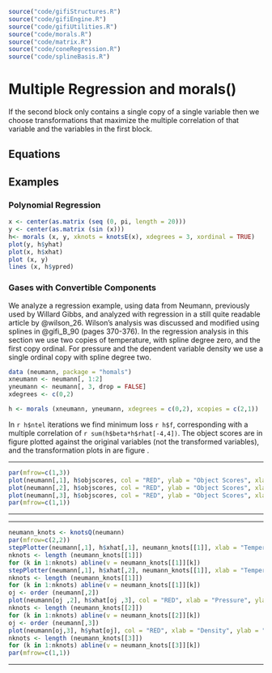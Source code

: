 ```r
source("code/gifiStructures.R")
source("code/gifiEngine.R")
source("code/gifiUtilities.R")
source("code/morals.R")
source("code/matrix.R")
source("code/coneRegression.R")
source("code/splineBasis.R")
```

# Multiple Regression and morals()

If the second block only contains a single copy of a single variable then we choose transformations that maximize the multiple correlation of that variable and the variables in the first block.

## Equations

## Examples

### Polynomial Regression

```r
x <- center(as.matrix (seq (0, pi, length = 20)))
y <- center(as.matrix (sin (x)))
h<- morals (x, y, xknots = knotsE(x), xdegrees = 3, xordinal = TRUE)
plot(y, h$yhat)
plot(x, h$xhat)
plot (x, y)
lines (x, h$ypred)
```

### Gases with Convertible Components

We analyze a regression example, using data from Neumann, previously used by Willard Gibbs, and analyzed with regression in a still quite readable article by @wilson_26. Wilson's analysis was discussed and modified using splines in @gifi_B_90 (pages 370-376). In the regression analysis in this section we use two copies of temperature, with spline degree zero, and the first copy ordinal. For pressure and the dependent variable density we use a single ordinal copy with spline degree two.


```r
data (neumann, package = "homals")
xneumann <- neumann[, 1:2]
yneumann <- neumann[, 3, drop = FALSE]
xdegrees <- c(0,2)
```
```r
h <- morals (xneumann, yneumann, xdegrees = c(0,2), xcopies = c(2,1))
```

In `r h$ntel` iterations we find minimum loss `r h$f`, corresponding with a multiple correlation of `r sum(h$beta*h$rhat[-4,4])`.  The object scores are in figure
 plotted against the original variables (not the transformed variables), and the transformation plots in are figure
.

<hr>
```r
par(mfrow=c(1,3))
plot(neumann[,1], h$objscores, col = "RED", ylab = "Object Scores", xlab = "Temperature")
plot(neumann[,2], h$objscores, col = "RED", ylab = "Object Scores", xlab = "Pressure")
plot(neumann[,3], h$objscores, col = "RED", ylab = "Object Scores", xlab = "Density")
par(mfrow=c(1,1))
```
<center>
</center>
<hr>

<hr>
```r
neumann_knots <- knotsQ(neumann)
par(mfrow=c(2,2))
stepPlotter(neumann[,1], h$xhat[,1], neumann_knots[[1]], xlab = "Temperature, Copy 1")
nknots <- length (neumann_knots[[1]])
for (k in 1:nknots) abline(v = neumann_knots[[1]][k])
stepPlotter(neumann[,1], h$xhat[,2], neumann_knots[[1]], xlab = "Temperature, Copy 2")
nknots <- length (neumann_knots[[1]])
for (k in 1:nknots) abline(v = neumann_knots[[1]][k])
oj <- order (neumann[,2])
plot(neumann[oj ,2], h$xhat[oj ,3], col = "RED", xlab = "Pressure", ylab = "Transform", type = "l", lwd = 3)
nknots <- length (neumann_knots[[2]])
for (k in 1:nknots) abline(v = neumann_knots[[2]][k])
oj <- order (neumann[,3])
plot(neumann[oj,3], h$yhat[oj], col = "RED", xlab = "Density", ylab = "Transform", type = "l", lwd = 3)
nknots <- length (neumann_knots[[3]])
for (k in 1:nknots) abline(v = neumann_knots[[3]][k])
par(mfrow=c(1,1))
```
<center>
</center>
<hr>


